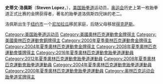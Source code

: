 {{MedalTop}}
{{MedalCountry | {{USA}} }}
{{MedalSport | 男子[[跆拳道|跆拳道]]}}
{{MedalGold| [[2000年夏季奧林匹克運動會|2000年悉尼]] | [[2000年夏季奧林匹克運動會跆拳道比賽|68公斤級]]}}
{{MedalGold| [[2004年夏季奧林匹克運動會|2004年雅典]] | [[2004年夏季奧林匹克運動會跆拳道比賽|80公斤級]]}}
{{MedalBronze| [[2008年夏季奧林匹克運動會|2008年北京]] | [[2008年夏季奧林匹克運動會跆拳道比賽|80公斤級]]}} 
{{MedalCompetition|[[世界跆拳道錦標賽|世界跆拳道錦標賽]]}}
{{MedalGold|[[2007年世界跆拳道錦標賽|2007年北京]]|次中量級}}
{{MedalGold|[[2005年世界跆拳道錦標賽|2005年馬德里]]|次中量級}}
{{MedalGold|[[2003年世界跆拳道錦標賽|2003年加爾米施-帕滕基興]]|次中量級}}
{{MedalGold|[[2001年世界跆拳道錦標賽|2001年濟州]]|次中量級}}
{{MedalBottom}}
'''史蒂文·洛佩斯'''（'''Steven Lopez'''，{{bd|1978年|11月9日|catIdx=Lopez, Steven}}），[[美国|美国]][[跆拳道|跆拳道]]运动员，[[奥运会|奥运会]]历史上第一枚跆拳道正式比赛的金牌获得者，著名的跆拳道洛佩斯四兄妹的老二。

洛佩斯出生于[[纽约市|纽约市]]一个[[尼加拉瓜|尼加拉瓜]]移民家庭，后随父母移居[[得克萨斯|得克萨斯]]。

{{US-bio-stub}}
{{DEFAULTSORT:Lopez, Steven}}
{{奧運跆拳道男子68公斤級金牌}}
[[Category:美国跆拳道运动员|Category:美国跆拳道运动员]]
[[Category:美國奧林匹克運動會金牌得主|Category:美國奧林匹克運動會金牌得主]]
[[Category:美國奧林匹克運動會銅牌得主|Category:美國奧林匹克運動會銅牌得主]]
[[Category:2000年夏季奧林匹克運動會金牌得主|Category:2000年夏季奧林匹克運動會金牌得主]]
[[Category:2004年夏季奧林匹克運動會金牌得主|Category:2004年夏季奧林匹克運動會金牌得主]]
[[Category:2008年夏季奧林匹克運動會獎牌得主|Category:2008年夏季奧林匹克運動會獎牌得主]]
[[Category:2016年夏季奧林匹克運動會跆拳道運動員|Category:2016年夏季奧林匹克運動會跆拳道運動員]]
[[Category:2012年夏季奧林匹克運動會跆拳道運動員|Category:2012年夏季奧林匹克運動會跆拳道運動員]]
[[Category:2008年夏季奧林匹克運動會跆拳道運動員|Category:2008年夏季奧林匹克運動會跆拳道運動員]]
[[Category:2004年夏季奧林匹克運動會跆拳道運動員|Category:2004年夏季奧林匹克運動會跆拳道運動員]]
[[Category:2000年夏季奧林匹克運動會跆拳道運動員|Category:2000年夏季奧林匹克運動會跆拳道運動員]]
[[Category:奥林匹克运动会跆拳道奖牌得主|Category:奥林匹克运动会跆拳道奖牌得主]]